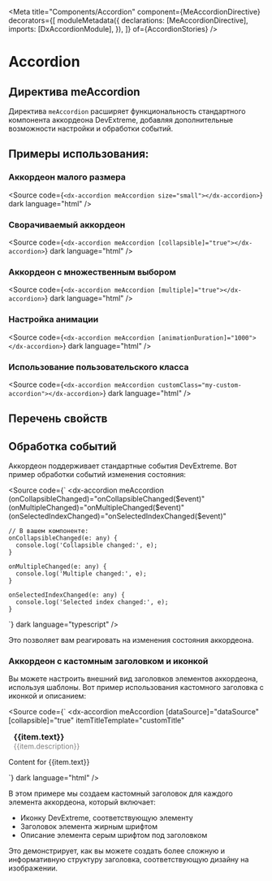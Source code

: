 
<Meta
  title="Components/Accordion"
  component={MeAccordionDirective}
  decorators={[
    moduleMetadata({
      declarations: [MeAccordionDirective],
      imports: [DxAccordionModule],
    }),
  ]}
  of={AccordionStories}
/>

# Accordion

## Директива meAccordion

Директива `meAccordion` расширяет функциональность стандартного компонента аккордеона DevExtreme, добавляя дополнительные возможности настройки и обработки событий.

<Canvas name="Default" of={AccordionStories.Default} />
<Controls of={AccordionStories.Default} />

<Source of={AccordionStories.Default} dark />

## Примеры использования:

### Аккордеон малого размера

<Canvas name="Small" of={AccordionStories.Small} />

<Source
  code={`<dx-accordion meAccordion size="small"></dx-accordion>`}
  dark
  language="html"
/>

### Сворачиваемый аккордеон

<Canvas name="Collapsible" of={AccordionStories.Collapsible} />

<Source
  code={`<dx-accordion meAccordion [collapsible]="true"></dx-accordion>`}
  dark
  language="html"
/>

### Аккордеон с множественным выбором

<Canvas name="Multiple" of={AccordionStories.Multiple} />

<Source
  code={`<dx-accordion meAccordion [multiple]="true"></dx-accordion>`}
  dark
  language="html"
/>

### Настройка анимации

<Canvas name="CustomAnimation" of={AccordionStories.CustomAnimation} />

<Source
  code={`<dx-accordion meAccordion [animationDuration]="1000"></dx-accordion>`}
  dark
  language="html"
/>

### Использование пользовательского класса

<Canvas name="CustomClass" of={AccordionStories.CustomClass} />

<Source
  code={`<dx-accordion meAccordion customClass="my-custom-accordion"></dx-accordion>`}
  dark
  language="html"
/>

## Перечень свойств

<Controls story={AccordionStories.Default} />

## Обработка событий

Аккордеон поддерживает стандартные события DevExtreme. Вот пример обработки событий изменения состояния:

<Source
  code={`
<dx-accordion
  meAccordion
  (onCollapsibleChanged)="onCollapsibleChanged($event)"
  (onMultipleChanged)="onMultipleChanged($event)"
  (onSelectedIndexChanged)="onSelectedIndexChanged($event)"
></dx-accordion>

    // В вашем компоненте:
    onCollapsibleChanged(e: any) {
      console.log('Collapsible changed:', e);
    }

    onMultipleChanged(e: any) {
      console.log('Multiple changed:', e);
    }

    onSelectedIndexChanged(e: any) {
      console.log('Selected index changed:', e);
    }

`}
dark
language="typescript"
/>

Это позволяет вам реагировать на изменения состояния аккордеона.

### Аккордеон с кастомным заголовком и иконкой

<Canvas name="CustomHeader" of={AccordionStories.CustomHeader} />

Вы можете настроить внешний вид заголовков элементов аккордеона, используя шаблоны. Вот пример использования кастомного заголовка с иконкой и описанием:

<Source
  code={`
<dx-accordion
  meAccordion
  [dataSource]="dataSource"
  [collapsible]="true"
  itemTitleTemplate="customTitle"
>
  <div *dxTemplate="let item of 'customTitle'">
    <div style="display: flex; align-items: flex-start;">
      <i class="dx-icon-{{item.icon}}" style="margin-right: 10px; font-size: 18px; color: #000;"></i>
      <div>
        <div style="font-weight: bold; font-size: 16px;">{{item.text}}</div>
        <div style="font-weight: inherit; color: gray; font-size: 14px;">{{item.description}}</div>
      </div>
    </div>
  </div>
  <div *dxTemplate="let item of 'item'">
    <p>Content for {{item.text}}</p>
  </div>
</dx-accordion>
`}
  dark
  language="html"
/>

В этом примере мы создаем кастомный заголовок для каждого элемента аккордеона, который включает:

- Иконку DevExtreme, соответствующую элементу
- Заголовок элемента жирным шрифтом
- Описание элемента серым шрифтом под заголовком

Это демонстрирует, как вы можете создать более сложную и информативную структуру заголовка, соответствующую дизайну на изображении.
